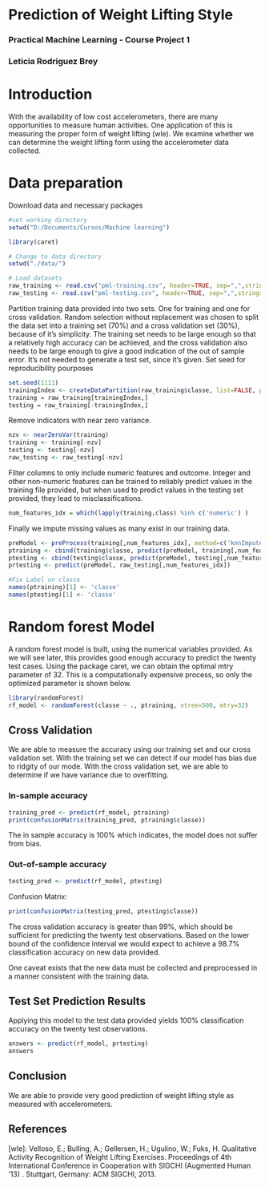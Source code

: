 Prediction of Weight Lifting Style
====================================

### Practical Machine Learning - Course Project 1
### Leticia Rodriguez Brey


# Introduction

With the availability of low cost accelerometers, there are many opportunities to measure human activities. One application of this is measuring the proper form of weight lifting (wle). We examine whether we can determine the weight lifting form using the accelerometer data collected.

# Data preparation

Download data and necessary packages
```r
#set working directory
setwd("D:/Documents/Cursos/Machine learning")

library(caret)

# Change to data directory
setwd("./data/")

# Load datasets
raw_training <- read.csv("pml-training.csv", header=TRUE, sep=",",stringsAsFactors=FALSE)
raw_testing <- read.csv("pml-testing.csv", header=TRUE, sep=",",stringsAsFactors=FALSE)
```

Partition training data provided into two sets. One for training and one for cross validation. Random selection without replacement was chosen to split the data set into a training set (70%) and a cross validation set (30%), because of it's simplicity.
The training set needs to be large enough so that a relatively high accuracy can be achieved, and the cross validation also needs to be large enough to give a good indication of the out of sample error. It's not needed to generate a test set, since it's given.
Set seed for reproducibility pourposes

```r
set.seed(1111)
trainingIndex <- createDataPartition(raw_training$classe, list=FALSE, p=.7)
training = raw_training[trainingIndex,]
testing = raw_training[-trainingIndex,]
```

Remove indicators with near zero variance.

```r
nzv <- nearZeroVar(training)
training <- training[-nzv]
testing <- testing[-nzv]
raw_testing <- raw_testing[-nzv]
```


Filter columns to only include numeric features and outcome. Integer and other non-numeric features can be trained to reliably predict values in the training file provided, but when used to predict values in the testing set provided, they lead to misclassifications.

```r
num_features_idx = which(lapply(training,class) %in% c('numeric') )
```

Finally we impute missing values as many exist in our training data.

```r
preModel <- preProcess(training[,num_features_idx], method=c('knnImpute'))
ptraining <- cbind(training$classe, predict(preModel, training[,num_features_idx]))
ptesting <- cbind(testing$classe, predict(preModel, testing[,num_features_idx]))
prtesting <- predict(preModel, raw_testing[,num_features_idx])

#Fix Label on classe
names(ptraining)[1] <- 'classe'
names(ptesting)[1] <- 'classe'
```

# Random forest Model

A random forest model is built, using the numerical variables provided. As we will see later, this provides good enough accuracy to predict the twenty test cases. Using the package caret, we can obtain the optimal mtry parameter of 32. This is a computationally expensive process, so only the optimized parameter is shown below.

```r
library(randomForest)
rf_model <- randomForest(classe ~ ., ptraining, ntree=500, mtry=32)
```

## Cross Validation

We are able to measure the accuracy using our training set and our cross validation set. With the training set we can detect if our model has bias due to ridgity of our mode. With the cross validation set, we are able to determine if we have variance due to overfitting.

### In-sample accuracy
```r
training_pred <- predict(rf_model, ptraining)
print(confusionMatrix(training_pred, ptraining$classe))
```
The in sample accuracy is 100% which indicates, the model does not suffer from bias.

### Out-of-sample accuracy
```r
testing_pred <- predict(rf_model, ptesting)
```

Confusion Matrix:
```r
print(confusionMatrix(testing_pred, ptesting$classe))
```

The cross validation accuracy is greater than 99%, which should be sufficient for predicting the twenty test observations. Based on the lower bound of the confidence interval we would expect to achieve a 98.7% classification accuracy on new data provided.

One caveat exists that the new data must be collected and preprocessed in a manner consistent with the training data.

## Test Set Prediction Results

Applying this model to the test data provided yields 100% classification accuracy on the twenty test observations.
```r
answers <- predict(rf_model, prtesting)
answers
```

## Conclusion
We are able to provide very good prediction of weight lifting style as measured with accelerometers.


## References

[wle]: Velloso, E.; Bulling, A.; Gellersen, H.; Ugulino, W.; Fuks, H. Qualitative Activity Recognition of Weight Lifting Exercises. Proceedings of 4th International Conference in Cooperation with SIGCHI (Augmented Human '13) . Stuttgart, Germany: ACM SIGCHI, 2013.

[caret]: Max Kuhn. Contributions from Jed Wing, Steve Weston, Andre Williams, Chris Keefer, Allan Engelhardt, Tony Cooper, Zachary Mayer and the R Core Team. Caret package.



